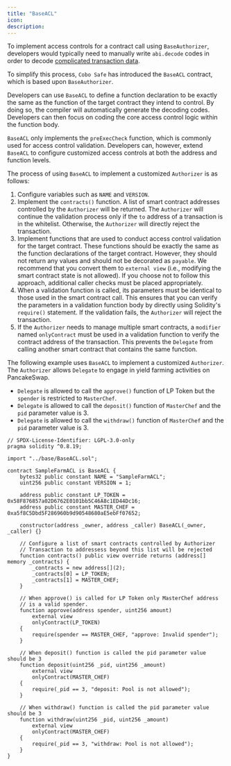 ```yaml
---
title: "BaseACL"
icon: 
description: 
---
```


To implement access controls for a contract call using `BaseAuthorizer`, developers would typically need to manually write `abi.decode` codes in order to decode [complicated transaction data](https://docs.soliditylang.org/en/latest/abi-spec.html).

To simplify this process, `Cobo Safe` has introduced the `BaseACL` contract, which is based upon `BaseAuthorizer`.

Developers can use `BaseACL` to define a function declaration to be exactly the same as the function of the target contract they intend to control. By doing so, the compiler will automatically generate the decoding codes. Developers can then focus on coding the core access control logic within the function body.

`BaseACL` only implements the `preExecCheck` function, which is commonly used for access control validation. Developers can, however, extend `BaseACL` to configure customized access controls at both the address and function levels.

The process of using `BaseACL` to implement a customized `Authorizer` is as follows: 

1. Configure variables such as `NAME` and `VERSION`.
2. Implement the `contracts()` function. A list of smart contract addresses controlled by the  `Authorizer` will be returned. The `Authorizer` will continue the validation process only if the `to` address of a transaction is in the whitelist. Otherwise, the `Authorizer` will directly reject the transaction.
3. Implement functions that are used to conduct access control validation for the target contract. These functions should be exactly the same as the function declarations of the target contract. However, they should not return any values and should not be decorated as `payable`. We recommend that you convert them to `external view` (i.e., modifying the smart contract state is not allowed). If you choose not to follow this approach, additional caller checks must be placed appropriately.
4. When a validation function is called, its parameters must be identical to those used in the smart contract call. This ensures that you can verify the parameters in a validation function body by directly using Solidity's `require()` statement. If the validation fails, the `Authorizer` will reject the transaction.
5. If the `Authorizer` needs to manage multiple smart contracts, a `modifier` named `onlyContract` must be used in a validation function to verify the contract address of the transaction. This prevents the `Delegate` from calling another smart contract that contains the same function.

The following example uses `BaseACL` to implement a customized `Authorizer`. The `Authorizer` allows `Delegate` to engage in yield farming activities on PancakeSwap.

* `Delegate` is allowed to call the `approve()` function of LP Token but the `spender` is restricted to `MasterChef`.
* `Delegate` is allowed to call the `deposit()` function of `MasterChef` and the `pid` parameter value is 3.
* `Delegate` is allowed to call the `withdraw()` function of `MasterChef` and the `pid` parameter value is 3.

```solidity
// SPDX-License-Identifier: LGPL-3.0-only
pragma solidity ^0.8.19;

import "../base/BaseACL.sol";

contract SampleFarmACL is BaseACL {
    bytes32 public constant NAME = "SampleFarmACL";
    uint256 public constant VERSION = 1;

    address public constant LP_TOKEN = 0x58F876857a02D6762E0101bb5C46A8c1ED44Dc16;
    address public constant MASTER_CHEF = 0xa5f8C5Dbd5F286960b9d90548680aE5ebFf07652;

    constructor(address _owner, address _caller) BaseACL(_owner, _caller) {}

    // Configure a list of smart contracts controlled by Authorizer
    // Transaction to addressess beyond this list will be rejected
    function contracts() public view override returns (address[] memory _contracts) {
        _contracts = new address[](2);
        _contracts[0] = LP_TOKEN;
        _contracts[1] = MASTER_CHEF;
    }

    // When approve() is called for LP Token only MasterChef address
    // is a valid spender.
    function approve(address spender, uint256 amount) 
        external view 
        onlyContract(LP_TOKEN)
    {
        require(spender == MASTER_CHEF, "approve: Invalid spender");
    }

    // When deposit() function is called the pid parameter value should be 3
    function deposit(uint256 _pid, uint256 _amount) 
        external view 
        onlyContract(MASTER_CHEF)
    {
        require(_pid == 3, "deposit: Pool is not allowed");
    }

    // When withdraw() function is called the pid parameter value should be 3
    function withdraw(uint256 _pid, uint256 _amount) 
        external view 
        onlyContract(MASTER_CHEF)
    {
        require(_pid == 3, "withdraw: Pool is not allowed");
    }
}
```
